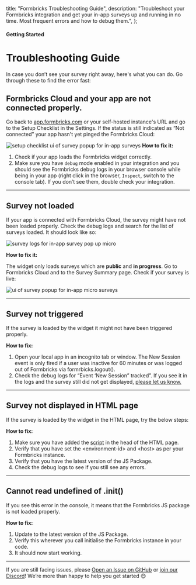 

  title: "Formbricks Troubleshooting Guide",
  description:
    "Troubleshoot your Formbricks integration and get your in-app surveys up and running in no time. Most frequent errors and how to debug them.",
};

#### Getting Started

# Troubleshooting Guide

In case you don’t see your survey right away, here's what you can do. Go through these to find the error fast:

## Formbricks Cloud and your app are not connected properly.

Go back to [app.formbricks.com](http://app.formbricks.com) or your self-hosted instance's URL and go to the Setup Checklist in the Settings. If the status is still indicated as “Not connected” your app hasn't yet pinged the Formbricks Cloud:

<Image
  src={I1}
  alt="setup checklist ui of survey popup for in-app surveys"
  quality="100"
  className="max-w-full rounded-lg sm:max-w-3xl"
/>
**How to fix it:**

1. Check if your app loads the Formbricks widget correctly.
2. Make sure you have `debug` mode enabled in your integration and you should see the Formbricks debug logs in your browser console while being in your app (right click in the browser, `Inspect`, switch to the console tab). If you don’t see them, double check your integration.

---

## Survey not loaded

If your app is connected with Formbricks Cloud, the survey might have not been loaded properly. Check the debug logs and search for the list of surveys loaded. It should look like so:

<Image
  src={I3}
  alt="survey logs for in-app survey pop up micro"
  quality="100"
  className="max-w-full rounded-lg sm:max-w-3xl"
/>

**How to fix it:**

The widget only loads surveys which are **public** and **in progress**. Go to Formbricks Cloud and to the Survey Summary page. Check if your survey is live:

<Image
  src={I2}
  alt="ui of survey popup for in-app micro surveys"
  quality="100"
  className="max-w-full rounded-lg sm:max-w-3xl"
/>

---

## Survey not triggered

If the survey is loaded by the widget it might not have been triggered properly.

**How to fix:**

1. Open your local app in an incognito tab or window. The New Session event is only fired if a user was inactive for 60 minutes or was logged out of Formbricks via formrbicks.logout().
2. Check the debug logs for “Event ‘New Session” tracked”. If you see it in the logs and the survey still did not get displayed, [please let us know.](mailto:support@formbricks.com)

---

## Survey not displayed in HTML page

If the survey is loaded by the widget in the HTML page, try the below steps:

**How to fix:**

1. Make sure you have added the [script](/docs/getting-started/framework-guides#html) in the head of the HTML page.
2. Verify that you have set the \<environment-id\> and \<host\> as per your Formbricks instance.
3. Verify that you have the latest version of the JS Package.
4. Check the debug logs to see if you still see any errors.

---

## Cannot read undefined of .init()

If you see this error in the console, it means that the Formbricks JS package is not loaded properly.

**How to fix:**

1. Update to the latest version of the JS Package.
2. Verify this wherever you call initialise the Formbricks instance in your code.
3. It should now start working.

---

If you are still facing issues, please [Open an Issue on GitHub](https://github.com/formbricks/formbricks/issues) or [join our Discord](https://formbricks.com/discord)! We’re more than happy to help you get started 😊
